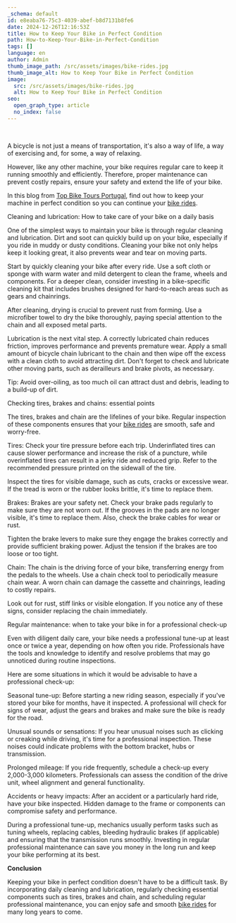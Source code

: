 ```yaml
---
_schema: default
id: e8eaba76-75c3-4039-abef-b8d7131b8fe6
date: 2024-12-26T12:16:53Z
title: How to Keep Your Bike in Perfect Condition
path: How-to-Keep-Your-Bike-in-Perfect-Condition
tags: []
language: en
author: Admin
thumb_image_path: /src/assets/images/bike-rides.jpg
thumb_image_alt: How to Keep Your Bike in Perfect Condition
image:
  src: /src/assets/images/bike-rides.jpg
  alt: How to Keep Your Bike in Perfect Condition
seo:
  open_graph_type: article
  no_index: false
---
```

&nbsp;

A bicycle is not just a means of transportation, it's also a way of life, a way
of exercising and, for some, a way of relaxing.

However, like any other machine, your bike requires regular care to keep it
running smoothly and efficiently. Therefore, proper maintenance can prevent
costly repairs, ensure your safety and extend the life of your bike.

In this blog from [Top Bike Tours Portugal](https://topbiketoursportugal.com/),
find out how to keep your machine in perfect condition so you can continue your
[bike rides](https://topbiketoursportugal.com/).

Cleaning and lubrication: How to take care of your bike on a daily basis

One of the simplest ways to maintain your bike is through regular cleaning and
lubrication. Dirt and soot can quickly build up on your bike, especially if you
ride in muddy or dusty conditions. Cleaning your bike not only helps keep it
looking great, it also prevents wear and tear on moving parts.

Start by quickly cleaning your bike after every ride. Use a soft cloth or sponge
with warm water and mild detergent to clean the frame, wheels and components.
For a deeper clean, consider investing in a bike-specific cleaning kit that
includes brushes designed for hard-to-reach areas such as gears and chainrings.

After cleaning, drying is crucial to prevent rust from forming. Use a microfiber
towel to dry the bike thoroughly, paying special attention to the chain and all
exposed metal parts.

Lubrication is the next vital step. A correctly lubricated chain reduces
friction, improves performance and prevents premature wear. Apply a small amount
of bicycle chain lubricant to the chain and then wipe off the excess with a
clean cloth to avoid attracting dirt. Don't forget to check and lubricate other
moving parts, such as derailleurs and brake pivots, as necessary.

Tip: Avoid over-oiling, as too much oil can attract dust and debris, leading to
a build-up of dirt.

Checking tires, brakes and chains: essential points

The tires, brakes and chain are the lifelines of your bike. Regular inspection
of these components ensures that your
[bike rides](https://topbiketoursportugal.com/) are smooth, safe and worry-free.

Tires: Check your tire pressure before each trip. Underinflated tires can cause
slower performance and increase the risk of a puncture, while overinflated tires
can result in a jerky ride and reduced grip. Refer to the recommended pressure
printed on the sidewall of the tire.

Inspect the tires for visible damage, such as cuts, cracks or excessive wear. If
the tread is worn or the rubber looks brittle, it's time to replace them.

Brakes: Brakes are your safety net. Check your brake pads regularly to make sure
they are not worn out. If the grooves in the pads are no longer visible, it's
time to replace them. Also, check the brake cables for wear or rust.

Tighten the brake levers to make sure they engage the brakes correctly and
provide sufficient braking power. Adjust the tension if the brakes are too loose
or too tight.

Chain: The chain is the driving force of your bike, transferring energy from the
pedals to the wheels. Use a chain check tool to periodically measure chain wear.
A worn chain can damage the cassette and chainrings, leading to costly repairs.

Look out for rust, stiff links or visible elongation. If you notice any of these
signs, consider replacing the chain immediately.

Regular maintenance: when to take your bike in for a professional check-up

Even with diligent daily care, your bike needs a professional tune-up at least
once or twice a year, depending on how often you ride. Professionals have the
tools and knowledge to identify and resolve problems that may go unnoticed
during routine inspections.

Here are some situations in which it would be advisable to have a professional
check-up:

Seasonal tune-up: Before starting a new riding season, especially if you've
stored your bike for months, have it inspected. A professional will check for
signs of wear, adjust the gears and brakes and make sure the bike is ready for
the road.

Unusual sounds or sensations: If you hear unusual noises such as clicking or
creaking while driving, it's time for a professional inspection. These noises
could indicate problems with the bottom bracket, hubs or transmission.

Prolonged mileage: If you ride frequently, schedule a check-up every 2,000-3,000
kilometers. Professionals can assess the condition of the drive unit, wheel
alignment and general functionality.

Accidents or heavy impacts: After an accident or a particularly hard ride, have
your bike inspected. Hidden damage to the frame or components can compromise
safety and performance.

During a professional tune-up, mechanics usually perform tasks such as tuning
wheels, replacing cables, bleeding hydraulic brakes (if applicable) and ensuring
that the transmission runs smoothly. Investing in regular professional
maintenance can save you money in the long run and keep your bike performing at
its best.

**Conclusion**

Keeping your bike in perfect condition doesn't have to be a difficult task. By
incorporating daily cleaning and lubrication, regularly checking essential
components such as tires, brakes and chain, and scheduling regular professional
maintenance, you can enjoy safe and smooth
[bike rides](https://topbiketoursportugal.com/blog/) for many long years to come.